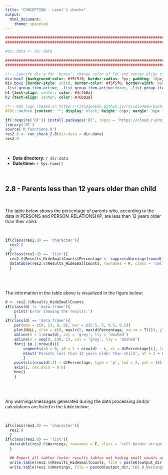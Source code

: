 ```yaml
---
title: "CONCEPTION - Level 2 checks"
output: 
  html_document:
    theme: spacelab
---
```


```r
######################################################################################################
######################################################################################################

#dir.data <- dir.data

######################################################################################################
######################################################################################################
```




```css
/*-- Specify div's for 'boxes', change color of TOC and center align titles: --*/
div.box1 {background-color: #f5f5f0; border-radius: 5px; padding: 10px}
div.box2 {border-style: solid; border-color: #f5f5f0; border-width: medium; border-radius: 5px; padding: 10px}
.list-group-item.active, .list-group-item.active:focus, .list-group-item.active:hover {background-color: #76b82a; border-color: #76b82a}
h1 {text-align: center; color: #3c7b8a}
h2 {text-align: center; color: #76b82a}

/*-- Add logo (based on https://rstudio4edu.github.io/rstudio4edu-book/rmd-fancy.html): --*/
#TOC::before {content: ""; display: block; height: 60px; margin: 30px 10px 30px; background-image: url("conception_logo.png"); background-size: contain; background-position: center center; background-repeat: no-repeat}
```

```r
if(!require('DT')) install.packages('DT', repos = 'https://cloud.r-project.org')
library('DT')
source('R_functions.R')
res2.8 <- run_check_2.8(dir.data = dir.data)
res2.8
```

<br>

<div class = 'box1'>
 - **Data directory:** `r dir.data`
 - **Date/time:** `r Sys.time()`
</div>

<br>

<div class = 'box2'>

## 2.8 - Parents less than 12 years older than child

<br>

The table below shows the percentage of parents who, according to the data in PERSONS and PERSON_RELATIONSHIP, are less than 12 years older than their child.

<br>

```r
if(class(res2.8) == 'character'){
  res2.8
  }
if(class(res2.8) == 'list'){
  res2.8$Results_HideSmallCounts$Percentage <- suppressWarnings(round(100 * as.numeric(res2.8$Results_HideSmallCounts$Issues) / as.numeric(res2.8$Results_HideSmallCounts$Total), 3))
  datatable(res2.8$Results_HideSmallCounts, rownames = F, class = 'cell-border stripe white-space: nowrap', options = list(scrollX = TRUE, pageLength = 10))
  }
```

<br>
<br>

The information in the table above is visualized in the figure below:

```r
d <- res2.8$Results_HideSmallCounts
if(class(d) != 'data.frame'){
	print('Error showing the results.')
	}
if(class(d) == 'data.frame'){
	par(oma = c(0, 13, 0, 0), mar = c(2.5, 5, 0.5, 0.5))
	plot(NULL, xlim = c(0, max(c(5, max(d$Percentage, na.rm = T)))), ylim = c(0.5, nrow(d) + 0.5), yaxs = 'i', axes = F, ylab = '', xlab = '', main = '')
	abline(h = 1:nrow(d), col = 'grey', lty = 'dashed')
	abline(v = seq(0, 100, 1), col = 'grey', lty = 'dashed')
	for(i in 1:nrow(d)){
		segments(x0 = 0, y0 = 1 + nrow(d) - i, x1 = d$Percentage[i], lwd = 2)
		mtext('Parents less than 12 years older than child', at = 1 + nrow(d) - i, side = 2, las = 1, line = 1, cex = 0.6, adj = 1)
		}
	points(c(nrow(d):1) ~ d$Percentage, type = 'p', lwd = 2, pch = 16)
	axis(1, cex.axis = 0.6)
	box()
	}
```

<br>
<br>

Any warnings/messages generated during the data processing and/or calculations are listed in the table below:

<br>

```r
if(class(res2.8) == 'character'){
  res2.8
  }
if(class(res2.8) == 'list'){
  datatable(res2.8$Warnings, rownames = F, class = 'cell-border stripe white-space: nowrap', options = list(scrollX = TRUE, pageLength = 5))
  }
```

```r
  ## Export all tables (note: results tables not hiding small counts are not exported, but could be added here if needed)
  write.table(res2.8$Results_HideSmallCounts, file = paste0(output_dir,'CH2_8_Results_HideSmallCounts.csv'), sep = ',', row.names = F)
  write.table(res2.8$Warnings, file = paste0(output_dir,'CH2_8_Warnings.csv'), sep = ',', row.names = F)
```

<br>
</div>


<br>






















